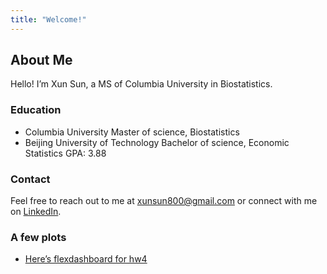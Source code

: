 ```yaml
---
title: "Welcome!"
---
```


## About Me

Hello! I'm Xun Sun, a MS of Columbia University in Biostatistics. 


### Education

* Columbia University    Master of science, Biostatistics
* Beijing University of Technology   Bachelor of science, Economic Statistics GPA: 3.88 


### Contact

Feel free to reach out to me at [xunsun800@gmail.com](mailto:xunsun800@gmail.com) or connect with me on [LinkedIn](https://www.linkedin.com/in/xun-sun-serena).


### A few plots

- [Here's flexdashboard for hw4](dashboard.html)
